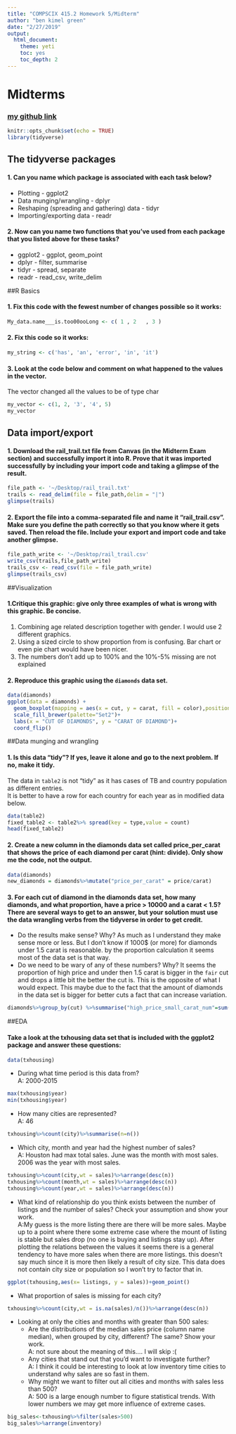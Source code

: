 ```yaml
---
title: "COMPSCIX 415.2 Homework 5/Midterm"
author: "ben kimel green"
date: "2/27/2019"
output: 
  html_document: 
    theme: yeti
    toc: yes
    toc_depth: 2
---
```

# Midterms
### [my github link](https://github.com/benkimel/learnR)
```r
knitr::opts_chunk$set(echo = TRUE)
library(tidyverse)
```
## The tidyverse packages

#### 1. Can you name which package is associated with each task below?
  + Plotting - ggplot2
  + Data munging/wrangling - dplyr
  + Reshaping (spreading and gathering) data - tidyr
  + Importing/exporting data - readr
  
#### 2. Now can you name two functions that you’ve used from each package that you listed above for these tasks?

  + ggplot2 - ggplot, geom_point
  + dplyr - filter, summarise
  + tidyr - spread, separate
  + readr - read_csv, write_delim

##R Basics 

#### 1. Fix this code with the fewest number of changes possible so it works:

```r
My_data.name___is.too00ooLong <- c( 1 , 2   , 3 )
```

#### 2. Fix this code so it works:

```r
my_string <- c('has', 'an', 'error', 'in', 'it')
```

#### 3. Look at the code below and comment on what happened to the values in the vector.
The vector changed all the values to be of type char

```r
my_vector <- c(1, 2, '3', '4', 5)
my_vector
```

## Data import/export

#### 1. Download the rail_trail.txt file from Canvas (in the Midterm Exam section) and successfully import it into R. Prove that it was imported successfully by including your import code and taking a glimpse of the result.
```r
file_path <- '~/Desktop/rail_trail.txt'
trails <- read_delim(file = file_path,delim = "|")
glimpse(trails)
```

#### 2. Export the file into a comma-separated file and name it “rail_trail.csv”. Make sure you define the path correctly so that you know where it gets saved. Then reload the file. Include your export and import code and take another glimpse.
```r
file_path_write <- '~/Desktop/rail_trail.csv'
write_csv(trails,file_path_write)
trails_csv <- read_csv(file = file_path_write)
glimpse(trails_csv)
```
##Visualization

#### 1.Critique this graphic: give only three examples of what is wrong with this graphic. Be concise.

1. Combining age related description together with gender. I would use 2 different graphics.
2. Using a sized circle to show proportion from is confusing. Bar chart or even pie chart would have been nicer. 
3. The numbers don't add up to 100% and the 10%-5%  missing are not explained

#### 2. Reproduce this graphic using the `diamonds` data set.
```r
data(diamonds)
ggplot(data = diamonds) +
  geom_boxplot(mapping = aes(x = cut, y = carat, fill = color),position = "identity")+
  scale_fill_brewer(palette="Set2")+
  labs(x = "CUT OF DIAMONDS", y = "CARAT OF DIAMOND")+
  coord_flip()
```

##Data munging and wrangling

#### 1. Is this data “tidy”? If yes, leave it alone and go to the next problem. If no, make it tidy. 
The data in `table2` is not "tidy" as it has cases of TB and country population as different entries.<br/>
It is better to have a row for each country for each year as in modified data below.
```r
data(table2)
fixed_table2 <- table2%>% spread(key = type,value = count)
head(fixed_table2)
```


#### 2. Create a new column in the diamonds data set called price_per_carat that shows the price of each diamond per carat (hint: divide). Only show me the code, not the output.
```r
data(diamonds)
new_diamonds = diamonds%>%mutate("price_per_carat" = price/carat)
```

#### 3. For each cut of diamond in the diamonds data set, how many diamonds, and what proportion, have a price > 10000 and a carat < 1.5? There are several ways to get to an answer, but your solution must use the data wrangling verbs from the tidyverse in order to get credit.
+ Do the results make sense? Why?
As much as I understand they make sense more or less. But I don't know if 1000$ (or more) for diamonds under 1.5 carat is reasonable. by the proportion calculation it seems most of the data set is that way.
+ Do we need to be wary of any of these numbers? Why?
It seems the proportion of high price and under then 1.5 carat is bigger in the `fair` cut and drops a little bit the better the cut is. This is the opposite of what 
I would expect. This maybe due to the fact that the amount of diamonds in the data set is bigger for better cuts a fact that can increase variation. 
```r
diamonds%>%group_by(cut) %>%summarise("high_price_small_carat_num"=sum(carat<1.5&price>1000),"proportion" = sum(carat<1.5&price>1000)/n(), "N" = n())
```

##EDA

#### Take a look at the txhousing data set that is included with the ggplot2 package and answer these questions:
```r
data(txhousing)
```

* During what time period is this data from?<br/>
A: 2000-2015
```r
max(txhousing$year)
min(txhousing$year)
```

* How many cities are represented?<br/>
A: 46
```r
txhousing%>%count(city)%>%summarise(n=n())
```

* Which city, month and year had the highest number of sales?<br/>
A: Houston had max total sales. June was the month with most sales. 2006 was the year with most sales.
```r
txhousing%>%count(city,wt = sales)%>%arrange(desc(n))
txhousing%>%count(month,wt = sales)%>%arrange(desc(n))
txhousing%>%count(year,wt = sales)%>%arrange(desc(n))
```

* What kind of relationship do you think exists between the number of listings and the number of sales? Check your assumption and show your work.<br/>
A:My guess is the more listing there are there will be more sales. Maybe up to a point where there some extreme case where the mount of listing is stable but sales drop (no one is buying and listings stay up).
After plotting the relations between the values it seems there is a general tendency to have more sales when there are more listings. this doesn't say much since it is more then likely a result of city size. This data does not contain city size or population so I won't try to factor that in.
```r
ggplot(txhousing,aes(x= listings, y = sales))+geom_point()
```

* What proportion of sales is missing for each city?
```r
txhousing%>%count(city,wt = is.na(sales)/n())%>%arrange(desc(n))

```

* Looking at only the cities and months with greater than 500 sales:
    - Are the distributions of the median sales price (column name median), when grouped by city,           different? The same? Show your work.<br/>
      A: not sure about the meaning of this.... I will skip :(
    - Any cities that stand out that you’d want to investigate further?<br/>
      A: I think it could be interesting to look at low inventory time cities to understand why sales are so fast in them.
    - Why might we want to filter out all cities and months with sales less than 500?<br/>
      A: 500 is a large enough number to figure statistical trends. With lower numbers we may get more influence of extreme cases.
    
```r
big_sales<-txhousing%>%filter(sales>500)
big_sales%>%arrange(inventory)
```
  
  